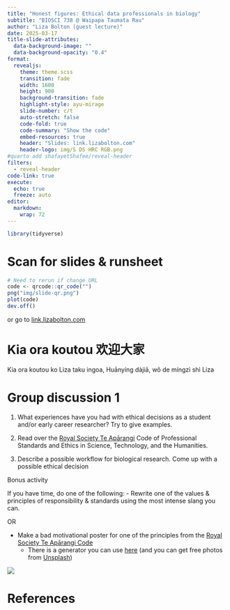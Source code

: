 ```yaml
---
title: "Honest figures: Ethical data professionals in biology"
subtitle: "BIOSCI 738 @ Waipapa Taumata Rau"
author: "Liza Bolton (guest lecture)"
date: 2025-03-17
title-slide-attributes:
  data-background-image: ""
  data-background-opacity: "0.4"
format:
  revealjs:
    theme: theme.scss
    transition: fade
    width: 1600
    height: 900
    background-transition: fade
    highlight-style: ayu-mirage
    slide-number: c/t
    auto-stretch: false
    code-fold: true
    code-summary: "Show the code"
    embed-resources: true
    header: "Slides: link.lizabolton.com"
    header-logo: img/S DS HRC RGB.png
#quarto add shafayetShafee/reveal-header
filters:
  - reveal-header
code-link: true
execute:
  echo: true
  freeze: auto
editor: 
  markdown: 
    wrap: 72
---
```


```r
library(tidyverse)
```

# Scan for slides & runsheet

```r
# Need to rerun if change URL
code <- qrcode::qr_code("")
png("img/slide-qr.png")
plot(code)
dev.off()
```



or go to [link.lizabolton.com](link.lizabolton.com)

# Kia ora koutou 欢迎大家

::: notes
Kia ora koutou ko Liza taku ingoa, Huānyíng dàjiā, wǒ de míngzì shì Liza
:::

# Group discussion 1

1. What experiences have you had with ethical decisions as a student and/or early career researcher? Try to give examples.

2. Read over the [Royal Society Te Apārangi](https://www.royalsociety.org.nz/assets/Uploads/Code-Overview-A3-web.pdf) Code of Professional Standards and Ethics in Science, Technology, and the Humanities. 

2. Describe a possible workflow for biological research. Come up with a possible ethical decision 

Bonus activity

If you have time, do one of the following:
- Rewrite one of the values & principles of responsibility & standards using the most intense slang you can.

OR 

- Make a bad motivational poster for one of the principles from the  [Royal Society Te Apārangi Code](https://www.royalsociety.org.nz/assets/Uploads/Code-Overview-A3-web.pdf)
  - There is a generator you can use [here](https://bighugelabs.com/motivator.php) (and you can get free photos from [Unsplash](https://unsplash.com/))

![](img/nonmaleficence.jpg)


# References




